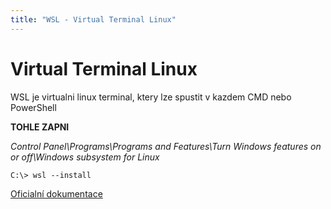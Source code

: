 ```yaml
---
title: "WSL - Virtual Terminal Linux"
---
```


# Virtual Terminal Linux

WSL je virtualni linux terminal, ktery lze spustit v kazdem CMD nebo PowerShell

**TOHLE ZAPNI**

<DescriptionImage src="/img/opsimg/subsystem.png"></DescriptionImage>

_Control Panel\Programs\Programs and Features\Turn Windows features on or off\Windows subsystem for Linux_

```shell title="Instalace"
C:\> wsl --install
```

[Oficialní dokumentace](https://learn.microsoft.com/en-us/windows/wsl/)
